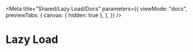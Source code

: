 
<Meta
  title="Shared/Lazy Load/Docs"
  parameters={{
    viewMode: "docs",
    previewTabs: {
      canvas: { hidden: true },
    },
  }}
/>

# Lazy Load

<Canvas>
  <Story id="shared-lazy-load--default" />
</Canvas>
